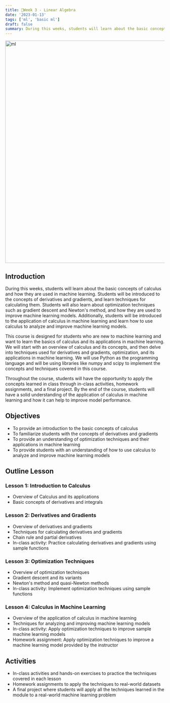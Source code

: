 ```yaml
---
title: 📘Week 3 - Linear Algebra
date: '2023-01-13'
tags: ['ml', 'basic ml']
draft: false
summary: During this weeks, students will learn about the basic concepts of calculus and how they are used in machine learning.
---
```


<div className="grid place-items-center">
  <img
    className="inline rounded-lg"
    src="https://static.wixstatic.com/media/245711_98f7e169308a47bbb04465e3afb25abb~mv2.gif"
    alt="ml"
    width="700"
    height="700"
  />
</div>

## Introduction

During this weeks, students will learn about the basic concepts of calculus and how they are used in machine learning. Students will be introduced to the concepts of derivatives and gradients, and learn techniques for calculating them. Students will also learn about optimization techniques such as gradient descent and Newton's method, and how they are used to improve machine learning models. Additionally, students will be introduced to the application of calculus in machine learning and learn how to use calculus to analyze and improve machine learning models.

This course is designed for students who are new to machine learning and want to learn the basics of calculus and its applications in machine learning. We will start with an overview of calculus and its concepts, and then delve into techniques used for derivatives and gradients, optimization, and its applications in machine learning. We will use Python as the programming language and will be using libraries like numpy and scipy to implement the concepts and techniques covered in this course.

Throughout the course, students will have the opportunity to apply the concepts learned in class through in-class activities, homework assignments, and a final project. By the end of the course, students will have a solid understanding of the application of calculus in machine learning and how it can help to improve model performance.

## Objectives

- To provide an introduction to the basic concepts of calculus
- To familiarize students with the concepts of derivatives and gradients
- To provide an understanding of optimization techniques and their applications in machine learning
- To provide students with an understanding of how to use calculus to analyze and improve machine learning models

## Outline Lesson

### Lesson 1: Introduction to Calculus

- Overview of Calculus and its applications
- Basic concepts of derivatives and integrals

### Lesson 2: Derivatives and Gradients

- Overview of derivatives and gradients
- Techniques for calculating derivatives and gradients
- Chain rule and partial derivatives
- In-class activity: Practice calculating derivatives and gradients using sample functions

### Lesson 3: Optimization Techniques

- Overview of optimization techniques
- Gradient descent and its variants
- Newton's method and quasi-Newton methods
- In-class activity: Implement optimization techniques using sample functions

### Lesson 4: Calculus in Machine Learning

- Overview of the application of calculus in machine learning
- Techniques for analyzing and improving machine learning models
- In-class activity: Apply optimization techniques to improve sample machine learning models
- Homework assignment: Apply optimization techniques to improve a machine learning model provided by the instructor

## Activities

- In-class activities and hands-on exercises to practice the techniques covered in each lesson
- Homework assignments to apply the techniques to real-world datasets
- A final project where students will apply all the techniques learned in the module to a real-world machine learning problem